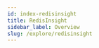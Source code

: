 ```yaml
---
id: index-redisinsight
title: RedisInsight
sidebar_label: Overview
slug: /explore/redisinsight
---
```






<div class="row">

 <div class="col">
     <RedisCard
        title="Browser Tool"
        imgPath="redisinsight.png"
        description="Browser Tool using RedisInsight"
        preview="redisinsight.png"
        page="/explore/redisinsight/browser"
        />
</div>


 <div class="col">
    <RedisCard
        title="Slowlog Analysis"
        description="Slowlog Analysis using RedisInsight"
        page="/explore/redisinsight/slowlog"
        />
 </div>


 <div class="col">
    <RedisCard
        title="Memory Analysis"
        description="Memory analysis using RedisInsight"
        page="/explore/redisinsight/memoryanalyzer"
        />
 </div>
</div>

<div class="row">

 <div class="col">
     <RedisCard
        title="Cluster Management"
        imgPath="redisinsight.png"
        description="Cluster Management using RedisInsight"
        preview="redisinsight.png"
        page="/explore/redisinsight/cluster"
        />
</div>


 <div class="col">
    <RedisCard
        title="View Java Serialized Objects"
        description="View Java Serialized Objects using RedisInsight"
        page="/explore/redisinsight/serialized"
        />
 </div>


 <div class="col">
    <RedisCard
        title="Using Redis Modules"
        description="Redis Modules using RedisInsight"
        page="/explore/redisinsight/modules"
        />
 </div>
</div>


<div class="row">

 <div class="col">
     <RedisCard
        title="Automatic DB discovery"
        imgPath="redisinsight.png"
        description="Automatic DB discovery using RedisInsight"
        preview="redisinsight.png"
        page="/explore/redisinsight/discovery"
        />
</div>


 <div class="col">
    <RedisCard 
        title="Using RedisInsight CLI"
        description="Using RedisInsight CLI "
        page="/explore/redisinsight/cli"
        />
 </div>


 <div class="col">
    <RedisCard
        title="Bulk Actions"
        description="Doing Builk Actions using RedisInsight"
        page="/explore/redisinsight/bulkactions"
        />
 </div>
</div>






